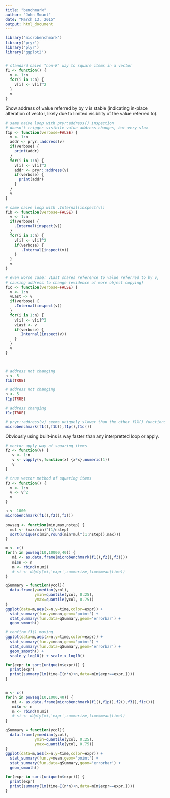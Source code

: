 ```yaml
---
title: "benchmark"
author: "John Mount"
date: "March 13, 2015"
output: html_document
---
```



```r
library('microbenchmark')
library('pryr')
library('plyr')
library('ggplot2')


# standard naive "non-R" way to square items in a vector
f1 <- function() {
  v <- 1:n
  for(i in 1:n) {
    v[i] <- v[i]^2
  }
  v
}
```

Show address of value referred by by v is stable (indicating in-place alteration of vector, likely due to limited visibility of the value referred to).

```r
# same naive loop with pryr:address() inspection
# doesn't trigger visibile value address changes, but very slow
f1p <- function(verbose=FALSE) {
  v <- 1:n
  addr <- pryr::address(v)
  if(verbose) {
    print(addr)
  }
  for(i in 1:n) {
    v[i] <- v[i]^2
    addr <- pryr::address(v)
    if(verbose) {
      print(addr)
    }
  }
  v
}

# same naive loop with .Internal(inspect(v))
f1b <- function(verbose=FALSE) {
  v <- 1:n
  if(verbose) {
    .Internal(inspect(v))
  }
  for(i in 1:n) {
    v[i] <- v[i]^2
    if(verbose) {
       .Internal(inspect(v))
    }
  }
  v
}

# even worse case: vLast shares reference to value referred to by v,
# causing address to change (evidence of more object copying)
f1c <- function(verbose=FALSE) {
  v <- 1:n
  vLast <- v
  if(verbose) {
    .Internal(inspect(v))
  }
  for(i in 1:n) {
    v[i] <- v[i]^2
    vLast <- v
    if(verbose) {
      .Internal(inspect(v))
    }
  }
  v
}



# address not changing
n <- 5
f1b(TRUE)

# address not changing
n <- 5
f1p(TRUE)

# address changing
f1c(TRUE)

# pryr::address(v) seems uniquely slower than the other f1X() functions
microbenchmark(f1(),f1b(),f1p(),f1c())
```


Obviously using built-ins is way faster than any interpretted loop or apply.

```r
# vector apply way of squaring items
f2 <- function(v) {
   v <- 1:n
   v <- vapply(v,function(x) {x*x},numeric(1))
   v
}

# true vector method of squaring items
f3 <- function() {
  v <- 1:n
  v <- v^2
  v
}

n <- 1000
microbenchmark(f1(),f2(),f3())
```

```r
powseq <- function(min,max,nstep) {
  mul <- (max/min)^(1/nstep)
  sort(unique(c(min,round(min*mul^(1:nstep)),max)))
}

m <- c()
for(n in powseq(10,10000,40)) {
   mi <- as.data.frame(microbenchmark(f1(),f2(),f3()))
   mi$n <- n
   m <- rbind(m,mi)
   # si <- ddply(mi,'expr',summarize,time=mean(time))
}

qSummary = function(ycol){
  data.frame(y=median(ycol),
             ymin=quantile(ycol, 0.25),
             ymax=quantile(ycol, 0.75))
}
ggplot(data=m,aes(x=n,y=time,color=expr)) + 
  stat_summary(fun.y=mean,geom='point') +
  stat_summary(fun.data=qSummary,geom='errorbar') +
  geom_smooth()

# confirm f3() moving
ggplot(data=m,aes(x=n,y=time,color=expr)) + 
  stat_summary(fun.y=mean,geom='point') +
  stat_summary(fun.data=qSummary,geom='errorbar') + 
  geom_smooth() +
  scale_y_log10() + scale_x_log10()

for(expr in sort(unique(m$expr))) {
  print(expr)
  print(summary(lm(time~I(n*n)+n,data=m[m$expr==expr,])))
}


m <- c()
for(n in powseq(10,1000,40)) {
   mi <- as.data.frame(microbenchmark(f1(),f1p(),f2(),f3(),f1c()))
   mi$n <- n
   m <- rbind(m,mi)
   # si <- ddply(mi,'expr',summarize,time=mean(time))
}

qSummary = function(ycol){
  data.frame(y=median(ycol),
             ymin=quantile(ycol, 0.25),
             ymax=quantile(ycol, 0.75))
}
ggplot(data=m,aes(x=n,y=time,color=expr)) + 
  stat_summary(fun.y=mean,geom='point') +
  stat_summary(fun.data=qSummary,geom='errorbar') +
  geom_smooth()

for(expr in sort(unique(m$expr))) {
  print(expr)
  print(summary(lm(time~I(n*n)+n,data=m[m$expr==expr,])))
}
```
